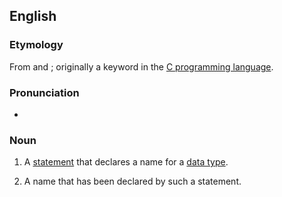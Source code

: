 ==English==

===Etymology===
From {{m|en|type}} and {{m|en|definition}}; originally a keyword in the [[w:C programming language|C programming language]].

===Pronunciation===
* {{audio|en|en-uk-typedef.ogg|Audio (UK)}}

===Noun===
{{en-noun}}

# {{lb|en|computing}} A [[statement]] that declares a name for a [[data type]].
# {{lb|en|computing}} A name that has been declared by such a statement.